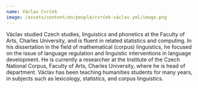 ```yaml
---
name: Václav Cvrček
image: /assets/content/en/people/cvrček-václav.yml/image.png
---
```

Václav studied Czech studies, linguistics and phonetics at the Faculty of Arts, Charles University, and is fluent in related statistics and computing.  In his dissertation in the field of mathematical (corpus) linguistics, he focused on the issue of language regulation and linguistic interventions in language development.  He is currently a researcher at the Institute of the Czech National Corpus, Faculty of Arts, Charles University, where he is head of department.  Václav has been teaching humanities students for many years, in subjects such as lexicology, statistics, and corpus linguistics.
